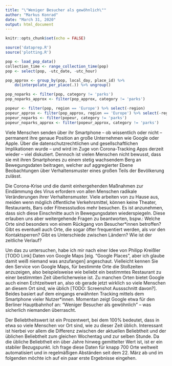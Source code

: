 ```yaml
---
title: "\"Weniger Besucher als gewöhnlich\""
author: "Markus Konrad"
date: "March 31, 2020"
output: html_document
---
```


```r
knitr::opts_chunk$set(echo = FALSE)
```


```r
source('dataprep.R')
source('plotting.R')

pop <- load_pop_data()
collection_time <- range_collection_time(pop)
pop <- select(pop, -utc_date, -utc_hour)

pop_approx <- group_by(pop, local_day, place_id) %>%
    do(interpolate_per_place(.)) %>% ungroup()

pop_noparks <- filter(pop, category != 'parks')
pop_noparks_approx <- filter(pop_approx, category != 'parks')

popeur <- filter(pop, region == 'Europe') %>% select(-region)
popeur_approx <- filter(pop_approx, region == 'Europe') %>% select(-region)
popeur_noparks <- filter(popeur, category != 'parks')
popeur_noparks_approx <- filter(popeur_approx, category != 'parks')
```

Viele Menschen senden über ihr Smartphone – ob wissentlich oder nicht – permanent ihre genaue Position an große Unternehmen wie Google oder Apple. Über die datenschutzrechtlichen und gesellschaftlichen Implikationen wurde – und wird im Zuge von Corona-Tracking Apps derzeit wieder – viel diskutiert. Dennoch ist vielen Menschen nicht bewusst, dass sie mit ihren Smartphones zu einem stetig wachsendem Berg an Bewegungsdaten beitragen, welcher auf aggregierter Ebene Beobachtungen über Verhaltensmuster eines großen Teils der Bevölkerung zulässt.

Die Corona-Krise und die damit einhergehenden Maßnahmen zur Eindämmung des Virus erfordern von allen Menschen radikale Veränderungen ihrer Verhaltensmuster. Viele arbeiten von zu Hause aus, meiden wenn möglich öffentliche Verkehrsmittel, können keine Theater, Restaurants, Bars oder Fitnessstudios mehr besuchen. Es ist anzunehmen, dass sich diese Einschnitte auch in Bewegungsdaten wiederspiegeln. Diese erlauben uns aber weitergehende Fragen zu beantworten, bspw.: Welche Orte sind besonders von einem Rückgang von Besucher*innen betroffen? Gibt es eventuell auch Orte, die sogar öfter frequentiert werden, als vor den Kontaktsperren? Gibt es Unterschiede zwischen Ländern? Wie ist der zeitliche Verlauf?

Um das zu untersuchen, habe ich mir nach einer Idee von Philipp Kreißler [TODO Link] Daten von Google Maps [eig. "Google Places", aber ich glaube damit weiß niemand was anzufangen] angeschaut. Vielleicht kennen Sie den Service von Google Maps, für bestimmte Orte die Stoßzeiten anzuzeigen, also beispielsweise wie beliebt ein bestimmtes Restaurant zu einer bestimmten Zeit überlicherweise ist. Zu manchen Orten bietet Google auch einen Echtzeitwert an, also ob gerade jetzt wirklich so viele Menschen an diesem Ort sind, wie üblich [TODO: Screenshot Aussschnitt davon?]. Beides basiert auf dem eingangs erwähnten Tracking mittels dem Smartphone vieler Nutzer*innen. Momentan zeigt Google etwa für den Berliner Hauptbahnhof an: "Weniger Besucher als gewöhnlich" – was sicherlich niemanden überrascht.

Der Beliebtheitswert ist ein Prozentwert, bei dem 100% bedeutet, dass in etwa so viele Menschen vor Ort sind, wie zu dieser Zeit üblich. Interessant ist hierbei vor allem die Differenz zwischen der aktuellen Beliebtheit und der üblichen Beliebtheit zum gleichen Wochentag und zur selben Stunde. Da die übliche Beliebtheit ein über Jahre hinweg gemittelter Wert ist, ist er ein stabiler Bezugspunkt. Ich frage diese Daten für knapp 700 Orte weltweit automatisiert und in regelmäßigen Abständen seit dem 22. März ab und im folgenden möchte ich auf ein paar erste Ergebnisse eingehen. 
